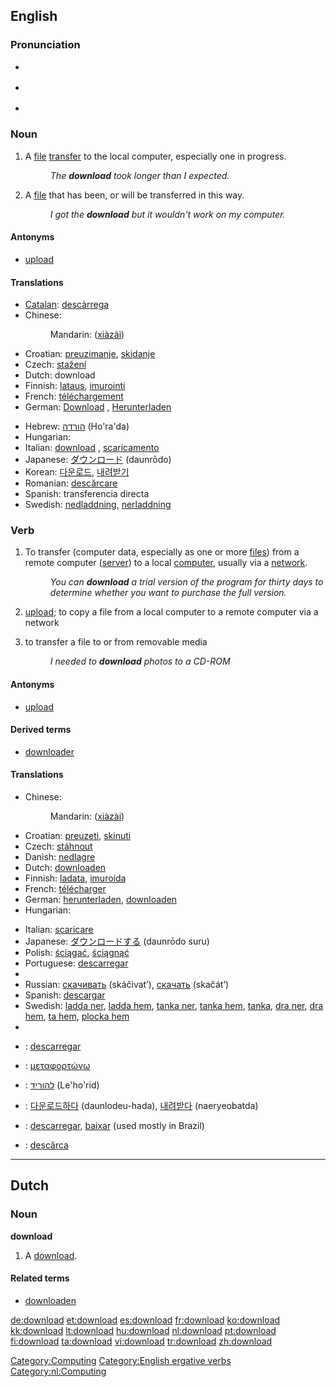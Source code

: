 {{see|Download}}
==English==

===Pronunciation===
*{{italbrac|[[RP]]}} {{IPA|/ˌdaʊnˈləʊd/}}
*{{italbrac|US}} {{IPA|/ˈdaʊnˌloʊd/}}
*{{audio|en-us-download.ogg|Audio (US)}}

===Noun===
{{en-noun}}

# A [[file]] [[transfer]] to the local computer, especially one in progress.
#:''The '''download''' took longer than I expected.''
# A [[file]] that has been, or will be transferred in this way.
#:''I got the '''download''' but it wouldn't work on my computer.''

====Antonyms====
*[[upload]]

====Translations====
{{trans-top|file transfer to the local computer}}
*[[Catalan]]: [[descàrrega]]
*Chinese: 
*:Mandarin: {{zh-ts|下載|下载}} ([[xià]][[zài]])
*Croatian: [[preuzimanje]], [[skidanje]]
*Czech: [[stažení]] {{n}}
*Dutch: download {{m}}
*Finnish: [[lataus]], [[imurointi]] {{italbrac|slang}}
*French: [[téléchargement]] {{m}}
*German: [[Download]] {{m}}, [[Herunterladen]] {{n}}
{{trans-mid}}
*Hebrew: [[הורדה]] (Ho'ra'da) {{f}}
*Hungarian: {{t|hu|letöltés}}
*Italian: [[download#Italian|download]] {{m}}, [[scaricamento]] {{m}}
*Japanese: [[ダウンロード]] (daunrōdo)
*Korean: [[다운로드]], [[내려받기]]
*Romanian: [[descărcare]] {{f}}
*Spanish: transferencia directa
*Swedish: [[nedladdning]], [[nerladdning]]
{{trans-bottom}}

===Verb===
{{en-verb}}

# {{transitive}}To transfer (computer data, especially as one or more [[file|files]]) from a remote computer ([[server]]) to a local [[computer]], usually via a [[network]].
#: ''You can '''download''' a trial version of the program for thirty days to determine whether you want to purchase the full version.''
# {{context|transitive|nonstandard}} [[upload]]; to copy a file from a local computer to a remote computer via a network
# {{context|transitive|nonstandard}} to transfer a file to or from removable media
#: ''I needed to '''download''' photos to a CD-ROM''

====Antonyms====
*[[upload]]

====Derived terms====
*[[downloader]]

====Translations====
{{trans-top|to transfer data from a remote computer to a local one}}
*Chinese: 
*:Mandarin: {{zh-ts|下載|下载}} ([[xià]][[zài]])
*Croatian: [[preuzeti]], [[skinuti]]
*Czech: [[stáhnout]]
*Danish: [[nedlagre]]
*Dutch: [[downloaden]]
*Finnish: [[ladata]], [[imuroida]] {{italbrac|slang}}
*French: [[télécharger]]
*German: [[herunterladen]], [[downloaden]]
*Hungarian: {{t|hu|letölt}}
{{trans-mid}}
*Italian: [[scaricare]]
*Japanese: [[ダウンロードする]] (daunrōdo suru)
*Polish: [[ściągać]], [[ściągnąć]]
*Portuguese: [[descarregar]]
*{{trreq|Romanian}}
*Russian: [[скачивать]] (skáčivat’), [[скачать]] (skačát’)
*Spanish: [[descargar]]
*Swedish: [[ladda ner]], [[ladda hem]], [[tanka ner]], [[tanka hem]], [[tanka]], [[dra ner]], [[dra hem]], [[ta hem]], [[plocka hem]]
*{{trreq|Turkish}}
{{trans-bottom}}

{{checktrans-top}}
*{{ttbc|Catalan}}: [[descarregar]]
*{{ttbc|Greek}}: [[μεταφορτώνω]]
*{{ttbc|Hebrew}}: [[להוריד]] (Le'ho'rid)
{{trans-mid}}
*{{ttbc|Korean}}: [[다운로드하다]] (daunlodeu-hada), [[내려받다]] (naeryeobatda)
*{{ttbc|Portuguese}}: [[descarregar]], [[baixar]] (used mostly in Brazil)
*{{ttbc|Romanian}}: [[descărca]]
{{trans-bottom}}

[[Category:Computing]]
[[Category:English ergative verbs]]

----

==Dutch==

===Noun===
'''download''' {{m}}

# A [[#English|download]].

====Related terms====
*[[downloaden]]

[[Category:nl:Computing]]

[[de:download]]
[[et:download]]
[[es:download]]
[[fr:download]]
[[ko:download]]
[[kk:download]]
[[lt:download]]
[[hu:download]]
[[nl:download]]
[[pt:download]]
[[fi:download]]
[[ta:download]]
[[vi:download]]
[[tr:download]]
[[zh:download]]